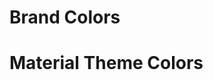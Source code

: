 

<Meta title="Colors" />

# Brand Colors

<ColorPalette>
  <ColorItem title="theme.palette.brand.orange" subtitle="Orange" colors={[theme.palette.brand.orange]} />
  <ColorItem title="theme.palette.brand.darkGrey" subtitle="Dark Grey" colors={[theme.palette.brand.darkGrey]} />
  <ColorItem title="theme.palette.brand.lightGrey" subtitle="Light Grey" colors={[theme.palette.brand.lightGrey]} />
  <ColorItem title="theme.palette.brand.black" subtitle="Black" colors={[theme.palette.brand.black]} />
  <ColorItem title="theme.palette.brand.white" subtitle="White" colors={[theme.palette.brand.white]} />
  <ColorItem title="theme.palette.brand.yellow" subtitle="Yellow" colors={[theme.palette.brand.yellow]} />
  <ColorItem title="theme.palette.brand.lightCyan" subtitle="Light Cyan" colors={[theme.palette.brand.lightCyan]} />
  <ColorItem title="theme.palette.brand.darkCyan" subtitle="Dark Cyan" colors={[theme.palette.brand.darkCyan]} />
</ColorPalette>

# Material Theme Colors

<ColorPalette>
  <ColorItem title="theme.palette.primary.main" subtitle="Orange" colors={[theme.palette.primary.main]} />
  <ColorItem title="theme.palette.secondary.main" subtitle="Dark Cyan" colors={[theme.palette.secondary.main]} />
  <ColorItem title="theme.palette.success.main" subtitle="Green" colors={[theme.palette.success.main]} />
  <ColorItem
    title="theme.palette.successBackground"
    subtitle="Light Green"
    colors={[theme.palette.successBackground]}
  />
  <ColorItem title="theme.palette.warning.main" subtitle="Ochre" colors={[theme.palette.warning.main]} />
  <ColorItem
    title="theme.palette.warningBackground"
    subtitle="Light Ochre"
    colors={[theme.palette.warningBackground]}
  />
  <ColorItem title="theme.palette.error.main" subtitle="Red" colors={[theme.palette.error.main]} />
  <ColorItem title="theme.palette.errorBackground" subtitle="Light Red" colors={[theme.palette.errorBackground]} />
  <ColorItem title="theme.palette.info.main" subtitle="Grey" colors={[theme.palette.info.main]} />
  <ColorItem title="theme.palette.infoBackground" subtitle="Light Grey" colors={[theme.palette.infoBackground]} />
  <ColorItem
    title="Monochrome"
    colors={[
      theme.palette.monochrome.darkest,
      theme.palette.monochrome.darker,
      theme.palette.monochrome.dark,
      theme.palette.monochrome.mediumdark,
      theme.palette.monochrome.medium,
      theme.palette.monochrome.mediumlight,
      theme.palette.monochrome.light,
      theme.palette.monochrome.lighter,
      theme.palette.monochrome.lightest,
    ]}
  />
</ColorPalette>
